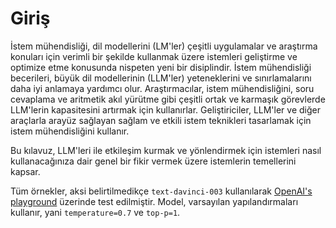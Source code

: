 # Giriş



İstem mühendisliği, dil modellerini (LM'ler) çeşitli uygulamalar ve araştırma konuları için verimli bir şekilde kullanmak üzere istemleri geliştirme ve optimize etme konusunda nispeten yeni bir disiplindir. İstem mühendisliği becerileri, büyük dil modellerinin (LLM'ler) yeteneklerini ve sınırlamalarını daha iyi anlamaya yardımcı olur. Araştırmacılar, istem mühendisliğini, soru cevaplama ve aritmetik akıl yürütme gibi çeşitli ortak ve karmaşık görevlerde LLM'lerin kapasitesini artırmak için kullanırlar. Geliştiriciler, LLM'ler ve diğer araçlarla arayüz sağlayan sağlam ve etkili istem teknikleri tasarlamak için istem mühendisliğini kullanır.

Bu kılavuz, LLM'leri ile etkileşim kurmak ve yönlendirmek için istemleri nasıl kullanacağınıza dair genel bir fikir vermek üzere istemlerin temellerini kapsar.

Tüm örnekler, aksi belirtilmedikçe `text-davinci-003` kullanılarak [OpenAI's playground](https://platform.openai.com/playground) üzerinde test edilmiştir. Model, varsayılan yapılandırmaları kullanır, yani `temperature=0.7` ve `top-p=1`.

<ContentFileNames section="introduction" lang="tr"/>